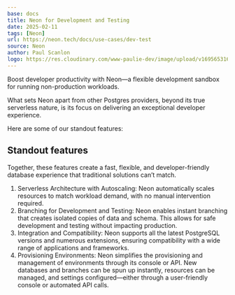 ```yaml
---
base: docs
title: Neon for Development and Testing
date: 2025-02-11
tags: [Neon]
url: https://neon.tech/docs/use-cases/dev-test
source: Neon
author: Paul Scanlon
logo: https://res.cloudinary.com/www-paulie-dev/image/upload/v1695653167/paulie.dev/Logos/neon-logo_ymrzrs.png
---
```


Boost developer productivity with Neon—a flexible development sandbox for running non-production workloads.

What sets Neon apart from other Postgres providers, beyond its true serverless nature, is its focus on delivering an exceptional developer experience.

Here are some of our standout features:

## Standout features

Together, these features create a fast, flexible, and developer-friendly database experience that traditional solutions can’t match.

1. Serverless Architecture with Autoscaling: Neon automatically scales resources to match workload demand, with no manual intervention required.
2. Branching for Development and Testing: Neon enables instant branching that creates isolated copies of data and schema. This allows for safe development and testing without impacting production.
3. Integration and Compatibility: Neon supports all the latest PostgreSQL versions and numerous extensions, ensuring compatibility with a wide range of applications and frameworks.
4. Provisioning Environments: Neon simplifies the provisioning and management of environments through its console or API. New databases and branches can be spun up instantly, resources can be managed, and settings configured—either through a user-friendly console or automated API calls.
